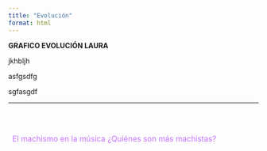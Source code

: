 ```yaml
---
title: "Evolución"
format: html
---
```


**GRAFICO EVOLUCIÓN LAURA**

jkhbljh

asfgsdfg

sgfasgdf

------------------------------------------------------------------------

::: {style="display: flex; justify-content: space-between; align-items: center; margin-top: 3rem; font-size: 1.1em;"}
<a href="index.qmd" style="color: #C674FF; text-decoration: none;"> <i class="fa-solid fa-backward-step" style="margin-right: 8px;"></i> El machismo en la música </a> <a href="cantantes.qmd" style="color: #C674FF; text-decoration: none;"> ¿Quiénes son más machistas? <i class="fa-solid fa-forward-step" style="margin-left: 8px;"></i> </a>
:::
